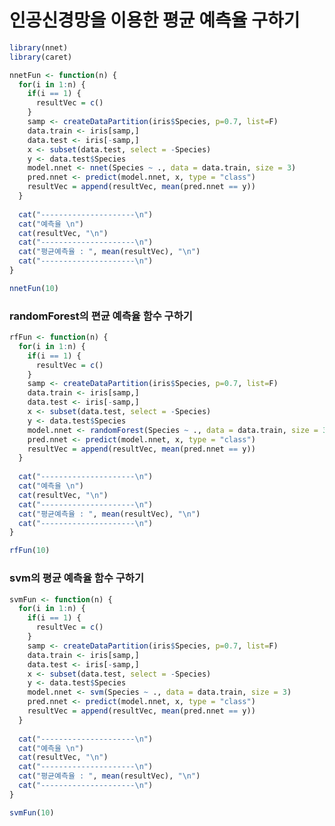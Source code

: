 # 인공신경망을 이용한 평균 예측율 구하기

```r
library(nnet)
library(caret)
```

```r
nnetFun <- function(n) {
  for(i in 1:n) {
    if(i == 1) {
      resultVec = c()
    }
    samp <- createDataPartition(iris$Species, p=0.7, list=F)
    data.train <- iris[samp,]
    data.test <- iris[-samp,]
    x <- subset(data.test, select = -Species)
    y <- data.test$Species
    model.nnet <- nnet(Species ~ ., data = data.train, size = 3)
    pred.nnet <- predict(model.nnet, x, type = "class")
    resultVec = append(resultVec, mean(pred.nnet == y))
  }
  
  cat("---------------------\n")
  cat("예측율 \n")
  cat(resultVec, "\n")
  cat("---------------------\n")
  cat("평균예측율 : ", mean(resultVec), "\n")
  cat("---------------------\n")
}

```

```r
nnetFun(10)
```

### randomForest의 편균 예측율 함수 구하기

```r
rfFun <- function(n) {
  for(i in 1:n) {
    if(i == 1) {
      resultVec = c()
    }
    samp <- createDataPartition(iris$Species, p=0.7, list=F)
    data.train <- iris[samp,]
    data.test <- iris[-samp,]
    x <- subset(data.test, select = -Species)
    y <- data.test$Species
    model.nnet <- randomForest(Species ~ ., data = data.train, size = 3)
    pred.nnet <- predict(model.nnet, x, type = "class")
    resultVec = append(resultVec, mean(pred.nnet == y))
  }
  
  cat("---------------------\n")
  cat("예측율 \n")
  cat(resultVec, "\n")
  cat("---------------------\n")
  cat("평균예측율 : ", mean(resultVec), "\n")
  cat("---------------------\n")
}
```

```r
rfFun(10)
```

### svm의 평균 예측율 함수 구하기

```r
svmFun <- function(n) {
  for(i in 1:n) {
    if(i == 1) {
      resultVec = c()
    }
    samp <- createDataPartition(iris$Species, p=0.7, list=F)
    data.train <- iris[samp,]
    data.test <- iris[-samp,]
    x <- subset(data.test, select = -Species)
    y <- data.test$Species
    model.nnet <- svm(Species ~ ., data = data.train, size = 3)
    pred.nnet <- predict(model.nnet, x, type = "class")
    resultVec = append(resultVec, mean(pred.nnet == y))
  }
  
  cat("---------------------\n")
  cat("예측율 \n")
  cat(resultVec, "\n")
  cat("---------------------\n")
  cat("평균예측율 : ", mean(resultVec), "\n")
  cat("---------------------\n")
}
```

```r
svmFun(10)
```
